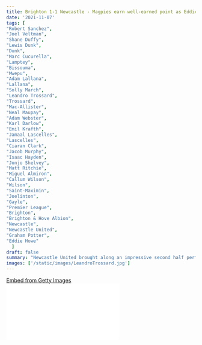 ```yaml
---
title: Brighton 1-1 Newcastle - Magpies earn well-earned point as Eddie Howe watches on
date: '2021-11-07'
tags: [
"Robert Sanchez",
"Joel Veltman",
"Shane Duffy",
"Lewis Dunk",
"Dunk",
"Marc Cucurella",
"Lamptey",
"Bissouma",
"Mwepu",
"Adam Lallana",
"Lallana",
"Solly March",
"Leandro Trossard",
"Trossard",
"Mac-Allister",
"Neal Maupay",
"Adam Webster",
"Karl Darlow",
"Emil Krafth",
"Jamaal Lascelles",
"Lascelles",
"Ciaran Clark",
"Jacob Murphy",
"Isaac Hayden",
"Jonjo Shelvey",
"Matt Ritchie",
"Miguel Almiron",
"Callum Wilson",
"Wilson",
"Saint-Maximin",
"Joelinton",
"Gayle",
"Premier League",
"Brighton",
"Brighton & Hove Albion",
"Newcastle",
"Newcastle United",
"Graham Potter",
"Eddie Howe"
  ]
draft: false
summary: "Newcastle United brought along an impressive second half performance at the Amex which earned them a point while Eddie Howe looked on from the stands."
images: ['/static/images/LeandroTrossard.jpg']
---
```


<div
  className="getty embed image"
  style={{
    backgroundColor: '#fff',
    display: 'inline-block',
    fontFamily: 'Roboto, sans-serif',
    color: '#a7a7a7',
    fontSize: '11px',
    width: '100%',
    maxWidth: '594px',
    float: 'left',
    marginRight: '20px',
    marginBottom: '20px',
  }}
>
  <div style={{ padding: 0, margin: 0, textAlign: 'left' }}>
    <a
      href="http://www.gettyimages.in/detail/1350247221"
      target="_blank"
      style={{
        color: '#a7a7a7',
        textDecoration: 'none',
        fontWeight: 'normal !important',
        border: 'none',
        display: 'inline-block',
      }}
    >
      Embed from Getty Images
    </a>
  </div>
  <div
    style={{
      overflow: 'hidden',
      position: 'relative',
      height: 0,
      padding: '79.12458% 0 0 0',
      width: '100%',
    }}
  >
    <iframe
      src="//embed.gettyimages.com/embed/1350247221?et=rKxElFdHQkhefwM9W7yq9Q&tld=in&sig=Qb9-PWKowpGATXo6cuBj-A8g4_h1yeAX-KTMxooEkR0=&caption=false&ver=1"
      scrolling="no"
      frameBorder={0}
      width={594}
      height={470}
      style={{
        display: 'inline-block',
        position: 'absolute',
        top: 0,
        left: 0,
        width: '100%',
        height: '100%',
        margin: 0,
      }}
    />
  </div>
</div>

## Brighton & Hove Albion

### 1. Robert Sanchez: 4

The Spanish second-choice keeper didn't have much to do in the first half of the game, but the Magpies tested him in the second half.

He made a couple of errors while passing the ball out from the back. Was rightly sent off for a challenge on Wilson.

### 2. Joel Veltman: 5.5

He did well considering that he partnered in a back 3 alongside Duffy and Dunk while Lamptey and Cucurella bursted forward. Delivered a wicked ball into the box in the first half from the right wing side of the Seagulls attack.

### 3. Shane Duffy: 6.5

The centre back was once again very solid in the heart of Brighton's defence. Teamed up really well with his evergreen partner in Dunk.

He had an attempt on target as his header was saved by Darlow. Reliable once again!

### 4. Lewis Dunk: 6

The Seagull captain led really well from the back marshalling all that it's front of him.

He read the game well and kept Brighton in the game even though Newcastle kept knocking on the door.

Took on the glove work in the final few minutes of stoppage time.

### 5. Marc Cucurella: 7

The Spanish left back was a constant menace down the left hand side for Graham Potter.

He continued to burst down the wing on multiple occasions and linked up really well with his teammates. He's in the making of being alongside the best left backs in the Premier League.

### 6. Tariq Lamptey: 7

The highly talented right back played way further upfront. He almost played as a right winger in the game.

He provided a huge driving force on the right-hand side and caused many threats down his attacking side.

He gave Newcastle's Matt Ritchie a really tough time.

### 7. Yves Bissouma: 6

The midfielder who was subject to a transfer away from the Amex once again showed why he is highly sought after by the big boys.

Got booked as the game came to a close.

### 8. Enock Mwepu: 6

The Zambian has been exceptional for Brighton once again as he linked up well with those in and around the midfield.

He was subbed off in the second half of the game. Not known why he was subbed off but he was ready to receive the ball and push forward.

### 9. Adam Lallana: 7

The ex-Liverpool midfielder stood out for Brighton in this game as he took the ball forward on multiple occasions taking on defenders.

Brought his experience into the fold when Brighton pressed forward. Got booked for a challenge on Saint-Maximin.

### 10. Solly March: 6.5

He looked to constantly support Cucurella up front and got things moving along really well in midfield.

He also missed a chance to score a goal as his header on goal went out wide.

### 11. Leandro Trossard: 8.5

He was really lively as always throughout the game.

He constantly looked up in front of him to get his team forward. Earned a penalty in the game and converted it sweetly through the centre of the net.

He linked up really well with everyone around him and made a difference in the game. He bore the brunt of many challenges from the Brighton players.

## Substitutes

### 12. Alexis Mac-Allister: 4.5

Came on at the start of the second half in place of Mwepu to open up a few doors in midfield for Brighton after their impressive first half.

Couldn't do much with Newcastle came out with much higher intensity in the second 45.

### 13. Neal Maupay: 3

He got booked during the closing stages of the game.

### 14. Adam Webster: N/A

---

# Newcastle

### 1. Karl Darlow: 6

Made a few decent saves along with a big save from Trossard during the game.

He was well beaten by Trossard's penalty.

### 2. Emil Krafth: 4.5

He was dodgy during the game and he wasn't able to contain the Brighton attack.

### 3. Jamaal Lascelles: 4

With his towering figure, the centre back was expected to assert his dominance in the heart of the Magpies defensive five, but he too couldn't make a difference.

Got booked for bringing down Trossard.

### 4. Ciaran Clark: 5.5

He had a pretty mixed evening at the Amex stadium as he made a clumsy tackle to bring down Trossard and conceded a penalty.

However, he made up for his error as he assisted Hayden for the equalizing goal.

### 5. Jacob Murphy: 5

He couldn't link up well with Saint-Maximin and Wilson. Got booked in the game and gave away possession of the ball.

### 6. Isaac Hayden: 6.5

He did all the dirty work in midfield for Newcastle as he chased and mopped up many second balls in midfield.

He did really well to get in the firing zone and seal the equalizing goal.

### 7. Jonjo Shelvey: 4

He had a really poor day in the office. He couldn't bring out his quality on the night. He was ultimately poor when he was on set piece duty as well.

### 8. Matt Ritchie: 5

He had a tough time containing Lamptey's pace as he had to be on his heels for most parts of the game.

### 9. Miguel Almiron: 4

Had a poor time during his stay on the field. He looked to provide solutions, but the Brighton players came along and stole the ball from him.

### 10. Callum Wilson: 5

The striker couldn't make any significant contribution in the game as he was left isolated up front for most parts of the game.

However, he did give a slight glimmer of hope for the Magpies when he burst through with pace at the end of the game and got Sanchez sent off.

### 11. Allan Saint-Maximin: 5.5

The electric French forward began the game with a spark, but he couldn't continue with that same spark and delight when he was on the ball for the rest of the game.

Although, he must be given credit for his work ethic while he was off the ball.

## Substitutes

### 12. Joelinton: 4

The attacker just couldn't bring along some added pace with his arrival down the wings as he gave away possession cheaply.

### 13. Gayle: N/A

